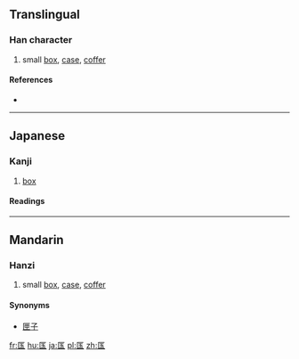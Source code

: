 ==Translingual==

===Han character===
{{Han char|rn=22|rad=匚|as=05|sn=7|four=|canj=SMGI|ids=⿷匚玉}}

# small [[box]], [[case]], [[coffer]]

====References====
* {{Han ref|kx=0153.300|dkj=02613|dj=0345.160|hdz=10084.070|uh=5324|ud=21284}}

----

==Japanese==

===Kanji===
{{ja-kanji|grade=uc|rs=匚05}}

# [[box]]

====Readings====
{{ja-readings
|on=[[きゃく]] (kyaku), [[こく]] (koku)
|kun=[[はこ]] (hako)
}}

----

==Mandarin==

===Hanzi===
{{cmn-hanzi|pin=[[qū]] ([[qu1]])|wg=ch'ü<sup>1</sup>}}
# small [[box]], [[case]], [[coffer]]

====Synonyms====
* [[匣子]]

[[fr:匤]]
[[hu:匤]]
[[ja:匤]]
[[pl:匤]]
[[zh:匤]]